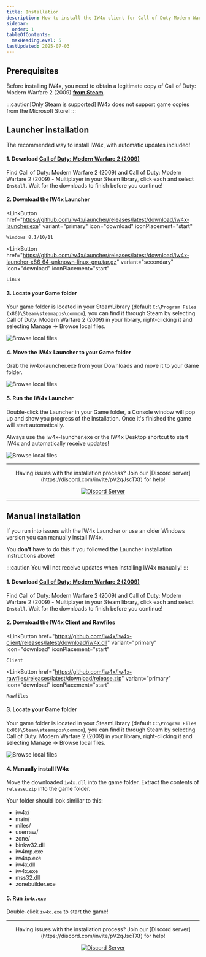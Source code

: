 ```yaml
---
title: Installation
description: How to install the IW4x client for Call of Duty Modern Warfare 2
sidebar:
  order: 1
tableOfContents:
  maxHeadingLevel: 5
lastUpdated: 2025-07-03
---
```



## Prerequisites
Before installing IW4x, you need to obtain a legitimate copy of Call of Duty: Modern Warfare 2 (2009) [__from Steam__](https://store.steampowered.com/app/10180/Call_of_Duty_Modern_Warfare_2_2009/).

:::caution[Only Steam is supported]
IW4x does not support game copies from the Microsoft Store!
:::

## Launcher installation
The recommended way to install IW4x, with automatic updates included!

#### 1. Download [Call of Duty: Modern Warfare 2 (2009)](https://store.steampowered.com/app/10180/Call_of_Duty_Modern_Warfare_2_2009/)
Find Call of Duty: Modern Warfare 2 (2009) and Call of Duty: Modern Warfare 2 (2009) - Multiplayer in your Steam library, click each and select `Install`. Wait for the downloads to finish before you continue!

#### 2. Download the IW4x Launcher

  <LinkButton
    href="https://github.com/iw4x/launcher/releases/latest/download/iw4x-launcher.exe"
    variant="primary"
    icon="download"
    iconPlacement="start"
  >
    Windows 8.1/10/11
  </LinkButton>

  <LinkButton
    href="https://github.com/iw4x/launcher/releases/latest/download/iw4x-launcher-x86_64-unknown-linux-gnu.tar.gz"
    variant="secondary"
    icon="download"
    iconPlacement="start"
  >
    Linux
  </LinkButton>

#### 3. Locate your Game folder
Your game folder is located in your SteamLibrary (default `C:\Program Files (x86)\Steam\steamapps\common`), you can find it through Steam by selecting Call of Duty: Modern Warfare 2 (2009) in your library, right-clicking it and selecting Manage -> Browse local files.

![Browse local files](../../../assets/img/install/locate_gamedir.png)

#### 4. Move the IW4x Launcher to your Game folder
Grab the iw4x-launcher.exe from your Downloads and move it to your Game folder.

![Browse local files](../../../assets/img/install/move_launcher.gif)

#### 5. Run the IW4x Launcher
Double-click the Launcher in your Game folder, a Console window will pop up and show you progress of the Installation. Once it's finished the game will start automatically.

Always use the iw4x-launcher.exe or the IW4x Desktop shortcut to start IW4x and automatically receive updates!

![Browse local files](../../../assets/img/install/run_launcher.gif)

---

<center>
Having issues with the installation process? Join our [Discord server](https://discord.com/invite/pV2qJscTXf) for help!

[![Discord Server](../../../assets/img/common/discord.png)](https://discord.com/invite/pV2qJscTXf)
</center>

---

## Manual installation

If you run into issues with the IW4x Launcher or use an older Windows version you can manually install IW4x.

You __don't__ have to do this if you followed the Launcher installation instructions above!

:::caution
You will not receive updates when installing IW4x manually!
:::

#### 1. Download [Call of Duty: Modern Warfare 2 (2009)](https://store.steampowered.com/app/10180/Call_of_Duty_Modern_Warfare_2_2009/)
Find Call of Duty: Modern Warfare 2 (2009) and Call of Duty: Modern Warfare 2 (2009) - Multiplayer in your Steam library, click each and select `Install`. Wait for the downloads to finish before you continue!

#### 2. Download the IW4x Client __and__ Rawfiles

  <LinkButton
    href="https://github.com/iw4x/iw4x-client/releases/latest/download/iw4x.dll"
    variant="primary"
    icon="download"
    iconPlacement="start"
  >
    Client
  </LinkButton>

  <LinkButton
    href="https://github.com/iw4x/iw4x-rawfiles/releases/latest/download/release.zip"
    variant="primary"
    icon="download"
    iconPlacement="start"
  >
    Rawfiles
  </LinkButton>

#### 3. Locate your Game folder
Your game folder is located in your SteamLibrary (default `C:\Program Files (x86)\Steam\steamapps\common`), you can find it through Steam by selecting Call of Duty: Modern Warfare 2 (2009) in your library, right-clicking it and selecting Manage -> Browse local files.

![Browse local files](../../../assets/img/install/locate_gamedir.png)

#### 4. Manually install IW4x

Move the downloaded `iw4x.dll` into the game folder.
Extract the contents of `release.zip` into the game folder.

Your folder should look similiar to this:
<FileTree>
- iw4x/
- main/
- miles/
- userraw/
- zone/
- binkw32.dll
- iw4mp.exe
- iw4sp.exe
- iw4x.dll
- iw4x.exe
- mss32.dll
- zonebuilder.exe
</FileTree>

#### 5. Run `iw4x.exe`
Double-click `iw4x.exe` to start the game!

---

<center>
Having issues with the installation process? Join our [Discord server](https://discord.com/invite/pV2qJscTXf) for help!

[![Discord Server](../../../assets/img/common/discord.png)](https://discord.com/invite/pV2qJscTXf)
</center>